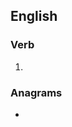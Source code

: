 ==English==

===Verb===
{{head|en|verb form}}

# {{en-third-person singular of|relativize}}

===Anagrams===
* {{l|en|revitalizes}}